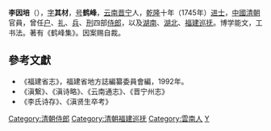 '''李因培'''（{{bd|1717年||1767年|catIdx=L}}），[[表字|字]]'''其材'''，[[号|号]]'''鹤峰'''，[[云南|云南]][[晋宁|晋宁]]人，[[乾隆|乾隆]]十年（1745年）[[进士|进士]]，[[中國|中國]][[清朝|清朝]]官員，曾任[[户部|户]]、[[礼部|礼]]、[[兵部|兵]]、[[刑部|刑]]四部[[侍郎|侍郎]]，以及[[湖南|湖南]]、[[湖北|湖北]]、[[福建|福建]][[巡抚|巡抚]]。博学能文，工书法。著有《鹤峰集》。因案赐自裁。

==參考文獻==
*《福建省志》，福建省地方誌編纂委員會編，1992年。
*《滇繋》、《滇诗略》、《云南通志》、《晋宁州志》
*《李氏诗存》、《滇贤生卒考》 

{{start box}}
{{s-off}}
{{s-before|[[定長|定長]]}}
{{s-title|[[福建巡撫|福建巡撫]]|[[乾隆|乾隆]]年間上任}}
{{s-after|[[庄有恭|庄有恭]]}}
{{end box}}
{{乾隆十年乙丑科殿試金榜}}
{{DEFAULTSORT:Li李}}
[[Category:清朝侍郎|Category:清朝侍郎]]
[[Category:清朝福建巡抚|Category:清朝福建巡抚]]
[[Category:雲南人|Category:雲南人]]
[[Category:李姓|Y]]